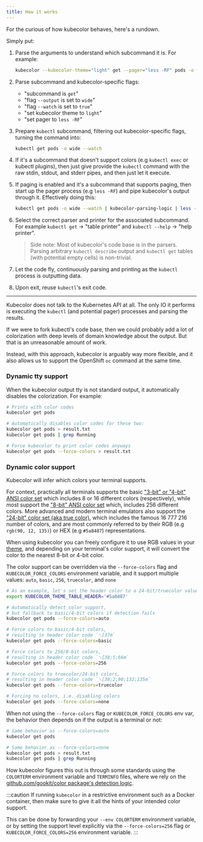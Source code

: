 ```yaml
---
title: How it works
---
```


For the curious of how kubecolor behaves, here's a rundown.

Simply put:

1. Parse the arguments to understand which subcommand it is. For example:

   ```bash
   kubecolor --kubecolor-theme="light" get --pager="less -RF" pods -o wide --watch
   ```

2. Parse subcommand and kubecolor-specific flags:

   - "subcommand is `get`"
   - "flag `--output` is set to `wide`"
   - "flag `--watch` is set to `true`"
   - "set kubecolor theme to `light`"
   - "set pager to `less -RF`"

3. Prepare `kubectl` subcommand, filtering out kubecolor-specific flags,
   turning the command into:

   ```bash
   kubectl get pods -o wide --watch
   ```

4. If it's a subcommand that doesn't support colors
   (e.g `kubectl exec` or kubectl plugins), then just give provide
   the `kubectl` command with the raw stdin, stdout, and stderr pipes,
   and then just let it execute.

5. If paging is enabled and it's a subcommand that supports paging,
   then start up the pager process (e.g `less -RF`) and pipe kubecolor's
   output through it. Effectively doing this:

   ```bash
   kubectl get pods -o wide --watch | kubecolor-parsing-logic | less -RF
   ```

6. Select the correct parser and printer for the associated subcommand.
   For example `kubectl get` -> "table printer" and
   `kubectl --help` -> "help printer".

   > Side note: Most of kubecolor's code base is in the parsers.
   > Parsing arbitrary `kubectl describe` output and
   > `kubectl get` tables (with potential empty cells) is non-trivial.

7. Let the code fly, continuously parsing and printing as the `kubectl`
   process is outputting data.

8. Upon exit, reuse `kubectl`'s exit code.

---

Kubecolor does not talk to the Kubernetes API at all.
The only IO it performs is executing the `kubectl` (and potential pager)
processes and parsing the results.

If we were to fork kubectl's code base, then we could probably add a lot of
colorization with deep levels of domain knowledge about the output.
But that is an unreasonable amount of work.

Instead, with this approach, kubecolor is arguably way more flexible,
and it also allows us to support the OpenShift `oc` command at the same time.

### Dynamic tty support

When the kubecolor output tty is not standard output, it automatically disables the colorization.
For example:

```bash
# Prints with color codes
kubecolor get pods

# Automatically disables color codes for these two:
kubecolor get pods > result.txt
kubecolor get pods | grep Running

# Force kubecolor to print color codes anyways
kubecolor get pods --force-colors > result.txt
```

### Dynamic color support

Kubecolor will infer which colors your terminal supports.

For context, practically all terminals supports the basic ["3-bit" or "4-bit" ANSI color set](https://en.wikipedia.org/wiki/ANSI_escape_code#3-bit_and_4-bit)
which includes 8 or 16 different colors (respectively),
while most support the ["8-bit" ANSI color set](https://en.wikipedia.org/wiki/ANSI_escape_code#8-bit)
which, includes 256 different colors.
More advanced and modern terminal emulators also support the ["24-bit" color set (aka true color)](https://en.wikipedia.org/wiki/ANSI_escape_code#24-bit),
which includes the famous 16 777 216 number of colors,
and are most commonly referred to by their RGB (e.g `rgb(90, 12, 135)`) or HEX (e.g `#5a8487`) representations.

When using kubecolor you can freely configure it to use RGB values in your [theme](#color-theme),
and depending on your terminal's color support, it will convert the color to the nearest 8-bit or 4-bit color.

The color support can be overridden via the `--force-colors` flag and `KUBECOLOR_FORCE_COLORS` environment variable,
and it support multiple values: `auto`, `basic`, `256`, `truecolor`, and `none`

```bash
# As an example, let's set the header color to a 24-bit/truecolor value:
export KUBECOLOR_THEME_TABLE_HEADER='#5a8487'

# Automatically detect color support,
# but fallback to basic/4-bit colors if detection fails
kubecolor get pods --force-colors=auto

# Force colors to basic/4-bit colors,
# resulting in header color code `␛[37m`
kubecolor get pods --force-colors=basic

# Force colors to 256/8-bit colors,
# resulting in header color code `␛[38;5;66m`
kubecolor get pods --force-colors=256

# Force colors to truecolor/24-bit colors,
# resulting in header color code `␛[38;2;90;132;135m`
kubecolor get pods --force-colors=truecolor

# Forcing no colors, i.e. disabling colors
kubecolor get pods --force-colors=none
```

When not using the `--force-colors` flag or `KUBECOLOR_FORCE_COLORS` env var,
the behavior then depends on if the output is a terminal or not:

```bash
# Same behavior as --force-colors=auto
kubecolor get pods

# Same behavior as --force-colors=none
kubecolor get pods > result.txt
kubecolor get pods | grep Running
```

How kubecolor figures this out is through some standards using the
`COLORTERM` environment variable and `TERMINFO` files,
where we rely on the [github.com/gookit/color package's detection logic](https://github.com/gookit/color/blob/v1.5.4/detect_env.go#L29-L183).

:::caution
  If running `kubecolor` in a restrictive environment such as a Docker container,
  then make sure to give it all the hints of your intended color support.

  This can be done by forwarding your `--env COLORTERM` environment variable,
  or by setting the support level explicitly via the `--force-colors=256` flag
  or `KUBECOLOR_FORCE_COLORS=256` environment variable.
:::
